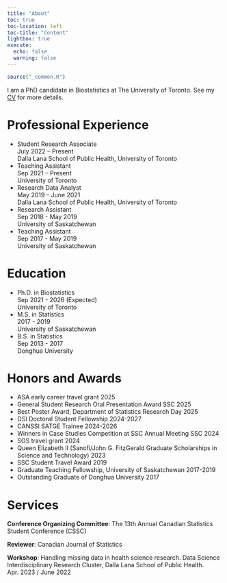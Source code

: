 ```yaml
---
title: "About"
toc: true
toc-location: left
toc-title: "Content"
lightbox: true
execute: 
  echo: false
  warning: false
---
```


```r
source("_common.R")
```

I am a PhD candidate in Biostatistics at The University of Toronto. See my [CV](https://drive.google.com/file/d/16cbtvPXwVsk1reVhhkkwvKViH0d4dUNc/view?usp=sharing) for more details.

# Professional Experience

<ul class="positions-list">
  <li>
    <div class="position-name">Student Research Associate</div>
    <div class="position-year">July 2022 – Present</div>
    <div class="position-institution"> Dalla Lana School of Public Health, University of Toronto</div>
  </li>
  <li>
    <div class="position-name">Teaching Assistant</div>
    <div class="position-year">Sep 2021 – Present</div>
    <div class="position-institution">University of Toronto</div>
  </li>
  <li>
    <div class="position-name">Research Data Analyst</div>
    <div class="position-year">May 2019 – June 2021</div>
    <div class="position-institution">Dalla Lana School of Public Health, University of Toronto</div>
  </li>
  <li>
    <div class="position-name">Research Assistant</div>
    <div class="position-year">Sep 2018 - May 2019</div>
    <div class="position-institution">University of Saskatchewan</div>
  </li>
    <li>
    <div class="position-name">Teaching Assistant</div>
    <div class="position-year">Sep 2017 - May 2019</div>
    <div class="position-institution">University of Saskatchewan</div>
  </li>
</ul>


# Education
<ul class="positions-list">
   <li>
   <div class="position-name">Ph.D. in Biostatistics</div> 
   <div class="position-year">Sep 2021 - 2026 (Expected)</div>
  <div class="position-institution">University of Toronto</div>
   </li>
  <li>
   <div class="position-name">M.S. in Statistics</div> 
   <div class="position-year">2017 - 2019</div>
  <div class="position-institution">University of Saskatchewan</div>
   </li>
  <li>
   <div class="position-name">B.S. in Statistics</div> 
   <div class="position-year">Sep 2013 - 2017</div>
  <div class="position-institution">Donghua University</div>
   </li>
</ul>

# Honors and Awards
<ul class="awards-list">
  <li>
    <span class="award-name">ASA early career travel grant</span>
    <span class="award-year">2025</span>
  </li>
  <li>
    <span class="award-name">General Student Research Oral Presentation Award</span>
    <span class="award-year">SSC 2025</span>
  </li>
   <li>
    <span class="award-name">Best Poster Award, Department of Statistics Research Day</span>
    <span class="award-year">2025</span>
  </li>
   <li>
    <span class="award-name">DSI Doctoral Student Fellowship</span>
    <span class="award-year">2024-2027</span>
  </li>
   <li>
    <span class="award-name">CANSSI SATGE Trainee</span>
    <span class="award-year">2024-2026</span>
  </li>
   <li>
    <span class="award-name">Winners in Case Studies Competition at SSC Annual Meeting</span>
    <span class="award-year">SSC 2024</span>
  </li>
   <li>
    <span class="award-name">SGS travel grant</span>
    <span class="award-year">2024</span>
  </li>
   <li>
    <span class="award-name">Queen Elizabeth II (Sanofi/John G. FitzGerald Graduate Scholarships in Science and Technology)</span>
    <span class="award-year">2023</span>
  </li>
   <li>
    <span class="award-name">SSC Student Travel Award</span>
    <span class="award-year">2019</span>
  </li>
   <li>
    <span class="award-name">Graduate Teaching Fellowship, University of Saskatchewan</span>
    <span class="award-year">2017-2019</span>
  </li>
   <li>
    <span class="award-name">Outstanding Graduate of Donghua University</span>
    <span class="award-year">2017</span>
  </li>
  </ul>


# Services
**Conference Organizing Committee**: The 13th Annual Canadian Statistics Student Conference (CSSC)

**Reviewer**:    Canadian Journal of Statistics

**Workshop**:
Handling missing data in health science research. Data Science Interdisciplinary Research Cluster, Dalla Lana School of Public Health. Apr. 2023 / June 2022 

